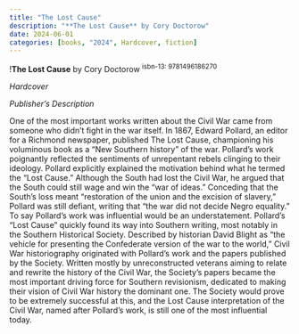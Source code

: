 ```yaml
---
title: "The Lost Cause"
description: "**The Lost Cause** by Cory Doctorow"
date: 2024-06-01
categories: [books, "2024", Hardcover, fiction]
---
```

!**The Lost Cause** by Cory Doctorow
<sup>isbn-13: 9781496186270</sup>

*Hardcover*

*Publisher's Description*

One of the most important works written about the Civil War came from
someone who didn't fight in the war itself. In 1867, Edward Pollard, an
editor for a Richmond newspaper, published The Lost Cause, championing his
voluminous book as a "New Southern history" of the war. Pollard's work
poignantly reflected the sentiments of unrepentant rebels clinging to their
ideology. Pollard explicitly explained the motivation behind what he termed
the "Lost Cause." Although the South had lost the Civil War, he argued that
the South could still wage and win the "war of ideas." Conceding that the
South's loss meant "restoration of the union and the excision of slavery,"
Pollard was still defiant, writing that "the war did not decide Negro
equality." To say Pollard's work was influential would be an
understatement. Pollard's "Lost Cause" quickly found its way into Southern
writing, most notably in the Southern Historical Society. Described by
historian David Blight as "the vehicle for presenting the Confederate
version of the war to the world," Civil War historiography originated with
Pollard's work and the papers published by the Society. Written mostly by
unreconstructed veterans aiming to relate and rewrite the history of the
Civil War, the Society's papers became the most important driving force for
Southern revisionism, dedicated to making their vision of Civil War history
the dominant one. The Society would prove to be extremely successful at
this, and the Lost Cause interpretation of the Civil War, named after
Pollard's work, is still one of the most influential today.